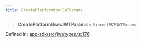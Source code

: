 ```yaml
---
title: CreatePlatformUserJWTParams
---
```


> **CreatePlatformUserJWTParams** = `VincentPKPJWTParams`

Defined in: [app-sdk/src/jwt/types.ts:176](https://github.com/LIT-Protocol/Vincent/blob/1c902a7c278246adaf4479901c6e2d38e00321e5/packages/libs/app-sdk/src/jwt/types.ts#L176)
